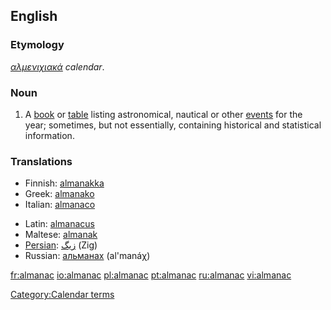 ==English==
===Etymology===
{{Gr.}} ''[[αλμενιχιακά]]'' ''calendar''.

===Noun===
{{en-noun}}
# A [[book]] or [[table]] listing astronomical, nautical or other [[event]]s for the year; sometimes, but not essentially, containing historical and statistical information.

===Translations===
{{top}}
*Finnish: [[almanakka]]
*Greek: [[almanako]]
*Italian: [[almanaco]]
{{mid}}
*Latin: [[almanacus]]
*Maltese: [[almanak]]
*[[Persian]]: [[زیگ]] (Zig)
*Russian: [[альманах]] (al'manáχ)
{{bottom}}

[[Category:Calendar terms]]

[[fr:almanac]]
[[io:almanac]]
[[pl:almanac]]
[[pt:almanac]]
[[ru:almanac]]
[[vi:almanac]]